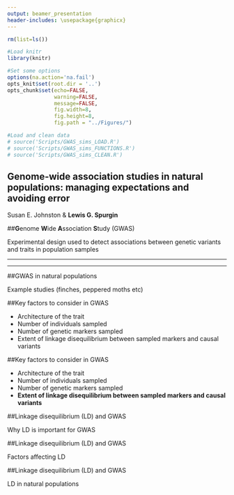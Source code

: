 ```yaml
---
output: beamer_presentation
header-includes: \usepackage{graphicx}
---
```



```r

rm(list=ls())

#Load knitr 
library(knitr)

#Set some options
options(na.action='na.fail')
opts_knit$set(root.dir = '..')
opts_chunk$set(echo=FALSE,
               warning=FALSE,
               message=FALSE,
               fig.width=8,
               fig.height=8,
               fig.path = "../Figures/")

```

```r

#Load and clean data
# source('Scripts/GWAS_sims_LOAD.R')
# source('Scripts/GWAS_sims_FUNCTIONS.R')
# source('Scripts/GWAS_sims_CLEAN.R')

```



## Genome-wide association studies in natural populations: managing expectations and avoiding error

Susan E. Johnston & **Lewis G. Spurgin**

\vspace{0.3cm}

\begin{center}
\includegraphics[width=0.8\textwidth]{Images/manhattan.png}
\end{center}

\vspace{0.3cm}

\begin{center}
\includegraphics[width=0.9\textwidth]{Images/logos.png}
\end{center}






##**G**enome **W**ide **A**ssociation **S**tudy (GWAS)

Experimental design used to detect associations between genetic variants and traits in population samples







----

\begin{center}
\includegraphics[width=1\textwidth]{Images/gwas_success.png}
\end{center}

\begin{flushright}
\tiny{Visscher et al. 2017, AJHG}
\end{flushright}





----

\begin{center}
\includegraphics[width=1\textwidth]{Images/traits.png}
\end{center}







##GWAS in natural populations

Example studies (finches, peppered moths etc)






##Key factors to consider in GWAS

- Architecture of the trait
- Number of individuals sampled
- Number of genetic markers sampled
- Extent of linkage disequilibrium between sampled markers and causal variants






##Key factors to consider in GWAS

- Architecture of the trait
- Number of individuals sampled
- Number of genetic markers sampled
- **Extent of linkage disequilibrium between sampled markers and causal variants**






##Linkage disequilibrium (LD) and GWAS

Why LD is important for GWAS




##Linkage disequilibrium (LD) and GWAS

Factors affecting LD




##Linkage disequilibrium (LD) and GWAS

LD in natural populations
